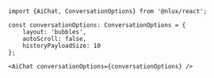 ```tsx
import {AiChat, ConversationOptions} from '@nlux/react';

const conversationOptions: ConversationOptions = {
    layout: 'bubbles',
    autoScroll: false,
    historyPayloadSize: 10
};
```

```tsx
<AiChat conversationOptions={conversationOptions} />
```
